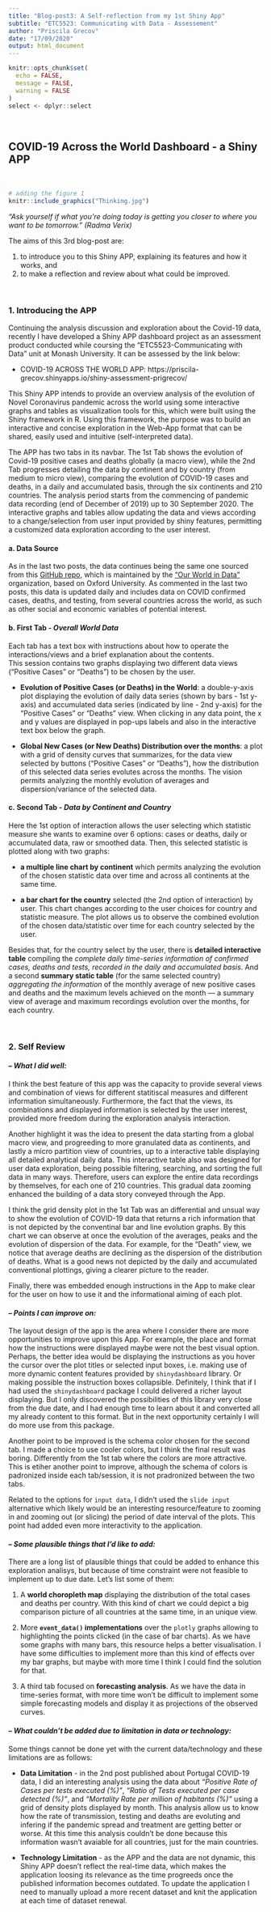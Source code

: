 ```yaml
---
title: "Blog-post3: A Self-reflection from my 1st Shiny App"
subtitle: "ETC5523: Communicating with Data - Assessement"
author: "Priscila Grecov"
date: "17/09/2020"
output: html_document
---
```


```r
knitr::opts_chunk$set(
  echo = FALSE,
  message = FALSE,
  warning = FALSE
)
select <- dplyr::select
```
<br>

## COVID-19 Across the World Dashboard - a Shiny APP

<br>

```r
# adding the figure 1
knitr::include_graphics("Thinking.jpg")
```


*"Ask yourself if what you're doing today is getting you closer to where you want to be tomorrow." (Radma Verix)* 

The aims of this 3rd blog-post are:  

  1. to introduce you to this Shiny APP, explaining its features and how it works, and 
  2. to make a reflection and review about what could be improved.

<br> 

### 1. Introducing the APP

Continuing the analysis discussion and exploration about the Covid-19 data, recently I have developed a Shiny APP dashboard project as an assessment product conducted while coursing the "ETC5523-Communicating with Data" unit at Monash University. It can be assessed by the link below: 

* COVID-19 ACROSS THE WORLD APP: https://priscila-grecov.shinyapps.io/shiny-assessment-prigrecov/

This Shiny APP intends to provide an overview analysis of the evolution of Novel Coronavirus pandemic across the world using some interactive graphs and tables as visualization tools for this, which were built using the Shiny framework in R. Using this framework, the purpose was to build an interactive and concise exploration in the Web-App format that can be shared, easily used and intuitive (self-interpreted data).

The APP has two tabs in its navbar. The 1st Tab shows the evolution of Covid-19 positive cases and deaths globally (a macro view), while the 2nd Tab progresses detailing the data by continent and by country (from medium to micro view), comparing the evolution of COVID-19 cases and deaths, in a daily and accumulated basis, through the six continents and 210 countries. The analysis period starts from the commencing of pandemic data recording (end of December of 2019) up to 30 September 2020. The interactive graphs and tables allow updating the data and views according to a change/selection from user input provided by shiny features, permitting a customized data exploration according to the user interest.


#### a. Data Source
  
As in the last two posts, the data continues being the same one sourced from this [GitHub repo](https://github.com/owid/covid-19-data/tree/master/public/data), which is maintained by the ["Our World in Data"](https://ourworldindata.org) organization, based on Oxford University. As commented in the last two posts, this data is updated daily and includes data on COVID confirmed cases, deaths, and testing, from several countries across the world, as such as other social and economic variables of potential interest. 


#### b. First Tab - *Overall World Data*
Each tab has a text box with instructions about how to operate the interactions/views and a brief explanation about the contents.  
This session contains two graphs displaying two different data views ("Positive Cases" or "Deaths") to be chosen by the user.

* **Evolution of Positive Cases (or Deaths) in the World**: a double-y-axis plot displaying the evolution of daily data series (shown by bars - 1st y-axis) and accumulated data series (indicated by line - 2nd y-axis) for the "Positive Cases" or "Deaths" view. When clicking in any data point, the x and y values are displayed in pop-ups labels and also in the interactive text box below the graph.  
  
* **Global New Cases (or New Deaths) Distribution over the months**: a plot with a grid of density curves that summarizes, for the data view selected by buttons ("Positive Cases" or "Deaths"), how the distribution of this selected data series evolutes across the months. The vision permits analyzing the monthly evolution of averages and dispersion/variance of the selected data.


#### c. Second Tab - *Data by Continent and Country*
Here the 1st option of interaction allows the user selecting which statistic measure she wants to examine over 6 options: cases or deaths, daily or accumulated data, raw or smoothed data. Then, this selected statistic is plotted along with two graphs: 

* **a multiple line chart by continent** which permits analyzing the evolution of the chosen statistic data over time and across all continents at the same time.

* **a bar chart for the country** selected (the 2nd option of interaction) by user. This chart changes according to the user choices for country and statistic measure. The plot allows us to observe the combined evolution of the chosen data/statistic over time for each country selected by the user.

Besides that, for the country select by the user, there is **detailed interactive table** compiling the *complete daily time-series information of confirmed cases, deaths and tests, recorded in the daily and accumulated basis*. And a second **summary static table** (for the same selected country) *aggregating the information* of the monthly average of new positive cases and deaths and the maximum levels achieved on the month — a summary view of average and maximum recordings evolution over the months, for each country.

<br> 

### 2. Self Review

#### *– What I did well:*
I think the best feature of this app was the capacity to provide several views and combination of views for different statitiscal measures and different information simultaneously. Furthermore, the fact that the views, its combinations and displayed information is selected by the user interest, provided more freedom during the exploration analysis interaction.

Another highlight it was the idea to present the data starting from a global macro view, and progreeding to more granulated data as continents, and lastly a micro partition view of countries, up to a interactive table displaying all detailed analytical daily data. This interactive table also was designed for user data exploration, being possible filtering, searching, and sorting the full data in many ways. Therefore, users can explore the entire data recordings by themselves, for each one of 210 countries. This gradual data zooming enhanced the building of a data story conveyed through the App.

I think the grid density plot in the 1st Tab was an differential and unsual way to show the evolution of COVID-19 data that returns a rich information that is not depicted by the conventinal bar and line evolution graphs. By this chart we can observe at once the evolution of the averages, peaks and the evolution of dispersion of the data. For example, for the "Death" view, we notice that average deaths are declining as the dispersion of the distribution of deaths. What is a good news not depicted by the daily and accumulated conventional plottings, giving a clearer picture to the reader.

Finally, there was embedded enough instructions in the App to make clear for the user on how to use it and the informational aiming of each plot.


#### *– Points I can improve on:*
The layout design of the app is the area where I consider there are more opportunities to improve upon this App.
For example, the place and format how the instructions were displayed maybe were not the best visual option. Perhaps, the better idea would be displaying the instructions as you hover the cursor over the plot titles or selected input boxes, i.e. making use of more dynamic content features provided by `shinydashboard` library. Or making possible the instruction boxes collapsible. Definitely, I think that if I had used the `shinydashboard` package I could delivered a richer layout displaying. But I only discovered the possibilities of this library very close from the due date, and I had enough time to learn about it and converted all my already content to this format. But in the next opportunity certainly I will do more use from this package.

Another point to be improved is the schema color chosen for the second tab. I made a choice to use cooler colors, but I think the final result was boring. Differently from the 1st tab where the colors are more attractive. This is etiher another point to improve, although the schema of colors is padronized inside each tab/session, it is not pradronized between the two tabs.

Related to the options for `input data`, I didn't used the `slide input` alternative which likely would be an interesting resource/feature to zooming in and zooming out (or slicing) the period of date interval of the plots. This point had added even more interactivity to the application.


#### *– Some plausible things that I’d like to add:*
There are a long list of plausible things that could be added to enhance this exploration analisys, but because of time constraint were not feasible to implement up to due date. Let's list some of them:

1. A **world choropleth map** displaying the distribution of the total cases and deaths per country. With this kind of chart we could depict a big comparison picture of all countries at the same time, in an unique view.

2. More **`event_data()` implementations** over the `plotly` graphs allowing to highlighting the points clicked (in the case of bar charts). As we have some graphs with many bars, this resource helps a better visualisation. I have some difficulties to implement more than this kind of effects over my bar graphs, but maybe with more time I think I could find the solution for that.

3. A third tab focused on **forecasting analysis**. As we have the data in time-series format, with more time won't be difficult to implement some simple forecasting models and display it as projections of the observed curves.

#### *– What couldn't be added due to limitation in data or technology:*
Some things cannot be done yet with the current data/technology and these limitations are as follows:

* **Data Limitation** - in the 2nd post published about Portugal COVID-19 data, I did an interesting analysis using the data about *"Positive Rate of Cases per tests executed (%)"*, *"Ratio of Tests executed per case detected (%)"*, and *"Mortality Rate per million of habitants (%)"* using a grid of density plots displayed by month. This analysis allow us to know how the rate of transmission, testing and deaths are evoluting and infering if the pandemic spread and treatment are getting better or worse. At this time this analysis couldn't be done because this information wasn't avaiable for all countries, just for the main countries. 

* **Technology Limitation** - as the APP and the data are not dynamic, this Shiny APP doesn't reflect the real-time data, which makes the application loosing its relevance as the time progreeds once the published information becomes outdated. To update the application I need to manually upload a more recent dataset and knit the application at each time of dataset renewal. 



